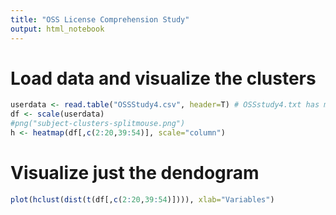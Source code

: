 ```yaml
---
title: "OSS License Comprehension Study"
output: html_notebook
---
```


# Load data and visualize the clusters

```r
userdata <- read.table("OSSStudy4.csv", header=T) # OSSstudy4.txt has mean mouse duration
df <- scale(userdata)
#png("subject-clusters-splitmouse.png")
h <- heatmap(df[,c(2:20,39:54)], scale="column")
```

# Visualize just the dendogram

```r
plot(hclust(dist(t(df[,c(2:20,39:54)]))), xlab="Variables")
```
